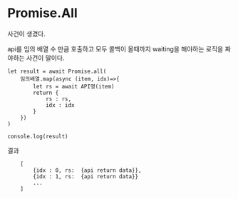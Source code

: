 
# Promise.All

사건이 생겼다.

api를 임의 배열 수 만큼 호출하고 모두 콜백이 올때까지 waiting을 해야하는 로직을 짜야하는 사건이 말이다.


```jsx:javascript
let result = await Promise.all(
    임의배열.map(async (item, idx)=>{
        let rs = await API명(item)
        return {
            rs : rs,
            idx : idx
        }
    })
)

console.log(result)

```

결과
```jsx:log 
    [
        {idx : 0, rs:  {api return data}},
        {idx : 1, rs:  {api return data}}
        ...
    ]
```